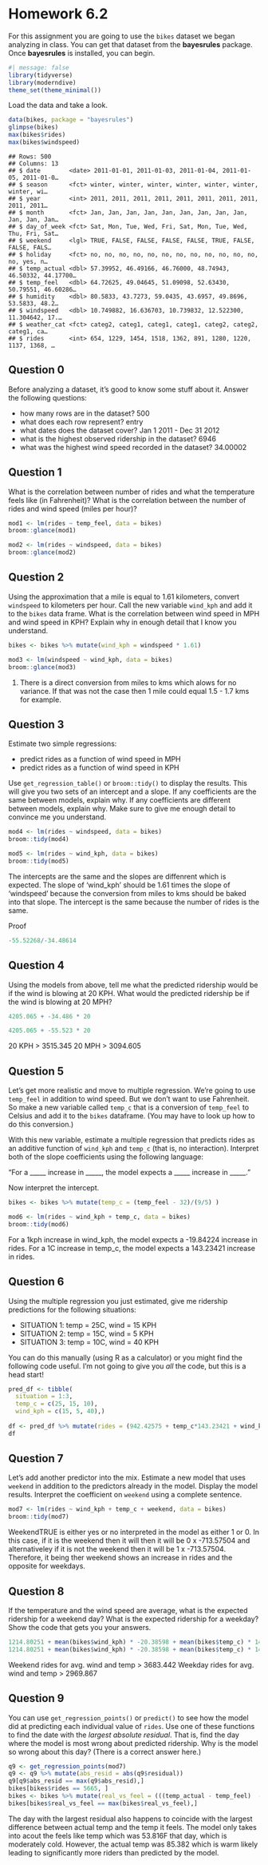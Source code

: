 # Homework 6.2

For this assignment you are going to use the `bikes` dataset we began analyzing in class. You can get that dataset from the **bayesrules** package. Once **bayesrules** is installed, you can begin.

```r
#| message: false
library(tidyverse)
library(moderndive)
theme_set(theme_minimal())
```

Load the data and take a look.


```r
data(bikes, package = "bayesrules")
glimpse(bikes)
max(bikes$rides)
max(bikes$windspeed)
```

```
## Rows: 500
## Columns: 13
## $ date        <date> 2011-01-01, 2011-01-03, 2011-01-04, 2011-01-05, 2011-01-0…
## $ season      <fct> winter, winter, winter, winter, winter, winter, winter, wi…
## $ year        <int> 2011, 2011, 2011, 2011, 2011, 2011, 2011, 2011, 2011, 2011…
## $ month       <fct> Jan, Jan, Jan, Jan, Jan, Jan, Jan, Jan, Jan, Jan, Jan, Jan…
## $ day_of_week <fct> Sat, Mon, Tue, Wed, Fri, Sat, Mon, Tue, Wed, Thu, Fri, Sat…
## $ weekend     <lgl> TRUE, FALSE, FALSE, FALSE, FALSE, TRUE, FALSE, FALSE, FALS…
## $ holiday     <fct> no, no, no, no, no, no, no, no, no, no, no, no, no, yes, n…
## $ temp_actual <dbl> 57.39952, 46.49166, 46.76000, 48.74943, 46.50332, 44.17700…
## $ temp_feel   <dbl> 64.72625, 49.04645, 51.09098, 52.63430, 50.79551, 46.60286…
## $ humidity    <dbl> 80.5833, 43.7273, 59.0435, 43.6957, 49.8696, 53.5833, 48.2…
## $ windspeed   <dbl> 10.749882, 16.636703, 10.739832, 12.522300, 11.304642, 17.…
## $ weather_cat <fct> categ2, categ1, categ1, categ1, categ2, categ2, categ1, ca…
## $ rides       <int> 654, 1229, 1454, 1518, 1362, 891, 1280, 1220, 1137, 1368, …
```

## Question 0

Before analyzing a dataset, it's good to know some stuff about it. Answer the following questions:

* how many rows are in the dataset?
500
* what does each row represent?
entry
* what dates does the dataset cover?
Jan 1 2011 - Dec 31 2012
* what is the highest observed ridership in the dataset?
6946
* what was the highest wind speed recorded in the dataset?
34.00002

## Question 1

What is the correlation between number of rides and what the temperature feels like (in Fahrenheit)? What is the correlation between the number of rides and wind speed (miles per hour)?

```r
mod1 <- lm(rides ~ temp_feel, data = bikes)
broom::glance(mod1)

mod2 <- lm(rides ~ windspeed, data = bikes)
broom::glance(mod2)
```

## Question 2

Using the approximation that a mile is equal to 1.61 kilometers, convert `windspeed` to kilometers per hour. Call the new variable `wind_kph` and add it to the `bikes` data frame. What is the correlation between wind speed in MPH and wind speed in KPH? Explain why in enough detail that I know you understand.

```r
bikes <- bikes %>% mutate(wind_kph = windspeed * 1.61)

mod3 <- lm(windspeed ~ wind_kph, data = bikes)
broom::glance(mod3)
```

1. There is a direct conversion from miles to kms which alows for no variance. If that was not the case then 1 mile could equal 1.5 - 1.7 kms for example.

## Question 3

Estimate two simple regressions:

* predict rides as a function of wind speed in MPH
* predict rides as a function of wind speed in KPH

Use `get_regression_table()` or `broom::tidy()` to display the results. This will give you two sets of an intercept and a slope. If any coefficients are the same between models, explain why. If any coefficients are different between models, explain why. Make sure to give me enough detail to convince me you understand.

```r
mod4 <- lm(rides ~ windspeed, data = bikes)
broom::tidy(mod4)
```

```r
mod5 <- lm(rides ~ wind_kph, data = bikes)
broom::tidy(mod5)
```


The intercepts are the same and the slopes are diffenrent which is expected. The slope of 'wind_kph' should be 1.61 times the slope of 'windspeed' because the conversion from miles to kms should be baked into that slope. The intercept is the same because the number of rides is the same. 

Proof
```r
-55.52268/-34.48614	
```

## Question 4

Using the models from above, tell me what the predicted ridership would be if the wind is blowing at 20 KPH. What would the predicted ridership be if the wind is blowing at 20 MPH?

```r
4205.065 + -34.486 * 20

4205.065 + -55.523 * 20
```
20 KPH > 3515.345
20 MPH > 3094.605


## Question 5

Let's get more realistic and move to multiple regression. We're going to use `temp_feel` in addition to wind speed. But we don't want to use Fahrenheit. So make a new variable called `temp_c` that is a conversion of `temp_feel` to Celsius and add it to the `bikes` dataframe. (You may have to look up how to do this conversion.)

With this new variable, estimate a multiple regression that predicts rides as an additive function of `wind_kph` and `temp_c` (that is, no interaction). Interpret both of the slope coefficients using the following language:

"For a _____ increase in _____, the model expects a _____ increase in _____."

Now interpret the intercept.

```r
bikes <- bikes %>% mutate(temp_c = (temp_feel - 32)/(9/5) )

mod6 <- lm(rides ~ wind_kph + temp_c, data = bikes)
broom::tidy(mod6)
```
For a 1kph increase in wind_kph, the model expects a -19.84224 increase in rides.
For a 1C increase in temp_c, the model expects a 143.23421 increase in rides.


## Question 6

Using the multiple regression you just estimated, give me ridership predictions for the following situations:

* SITUATION 1: temp = 25C, wind = 15 KPH
* SITUATION 2: temp = 15C, wind = 5 KPH
* SITUATION 3: temp = 10C, wind = 40 KPH

You can do this manually (using R as a calculator) or you might find the following code useful. I'm not going to give you *all* the code, but this is a head start!


```r
pred_df <- tibble(
  situation = 1:3,
  temp_c = c(25, 15, 10),
  wind_kph = c(15, 5, 40),)
  
df <- pred_df %>% mutate(rides = (942.42575	+ temp_c*143.23421 + wind_kph*-19.84224))
df
```

## Question 7

Let's add another predictor into the mix. Estimate a new model that uses `weekend` in addition to the predictors already in the model. Display the model results. Interpret the coefficient on `weekend` using a complete sentence.

```r
mod7 <- lm(rides ~ wind_kph + temp_c + weekend, data = bikes)
broom::tidy(mod7)
```
WeekendTRUE is either yes or no interpreted in the model as either 1 or 0. In this case, if it is the weekend then it will then it will be 0 x -713.57504 and alternativeley if it is not the weekend then it will be 1 x -713.57504. Therefore, it being ther weekend shows an increase in rides and the opposite for weekdays.

## Question 8

If the temperature and the wind speed are average, what is the expected ridership for a weekend day? What is the expected ridership for a weekday? Show the code that gets you your answers.

```r
1214.80251 + mean(bikes$wind_kph) * -20.38598 + mean(bikes$temp_c) * 140.33863 + 0 * -713.57504	
1214.80251 + mean(bikes$wind_kph) * -20.38598 + mean(bikes$temp_c) * 140.33863 + 1 * -713.57504	
```
Weekend rides for avg. wind and temp > 3683.442
Weekday rides for avg. wind and temp > 2969.867


## Question 9

You can use `get_regression_points()` or `predict()` to see how the model did at predicting each individual value of `rides`. Use one of these functions to find the date with the _largest absolute residual_. That is, find the day where the model is most wrong about predicted ridership. Why is the model so wrong about this day? (There is a correct answer here.)

```r
q9 <- get_regression_points(mod7)
q9 <- q9 %>% mutate(abs_resid = abs(q9$residual))
q9[q9$abs_resid == max(q9$abs_resid),]
bikes[bikes$rides == 5665, ]
bikes <- bikes %>% mutate(real_vs_feel = (((temp_actual - temp_feel)  - 32)/(9/5)))
bikes[bikes$real_vs_feel == max(bikes$real_vs_feel),]
```
The day with the largest residual also happens to coincide with the largest difference between actual temp and the temp it feels. The model only takes into acout the feels like temp which was 53.816F that day, which is moderately cold. However, the actual temp was 85.382 which is warm likely leading to significantly more riders than predicted by the model.

